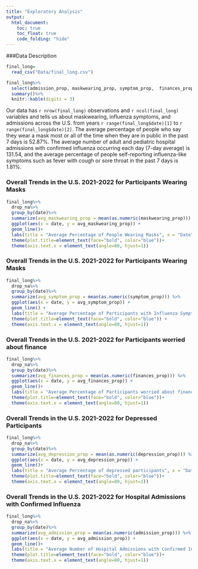 ```yaml
---
title: "Exploratory Analysis"
output: 
  html_document:
    toc: true                
    toc_float: true 
    code_folding: "hide"       
---
```


###Data Description
```r
final_long=
  read_csv("Data/final_long.csv")

final_long%>%
  select(admission_prop, maskwearing_prop, symptom_prop,  finances_prop, depression_prop) %>%
  summary()%>%
  knitr::kable(digits = 3)
```

Our data has `r nrow(final_long)` observations and `r ncol(final_long)` variables and tells us about maskwearing, influenza symptoms, and admissions across the U.S. from years `r range(final_long$date)[1]` to `r range(final_long$date)[2]`. The average percentage of people who say they wear a mask most or all of the time when they are in public in the past 7 days is 52.87%. The average number of adult and pediatric hospital admissions with confirmed influenza occurring each day (7-day average) is 131.54, and the average percentage of people self-reporting influenza-like symptoms such as fever with cough or sore throat in the past 7 days is 1.81%. 

### Overall Trends in the U.S. 2021-2022 for Participants Wearing Masks
```r
final_long%>%
  drop_na%>%
  group_by(date)%>%
  summarize(avg_maskwearing_prop = mean(as.numeric(maskwearing_prop))) %>%
  ggplot(aes(x = date, y = avg_maskwearing_prop)) +
  geom_line()+
  labs(title = "Average Percentage of People Wearing Masks", x = "Date", y = "Percentage of People Wearing Masks")+
  theme(plot.title=element_text(face="bold", color="blue"))+
  theme(axis.text.x = element_text(angle=80, hjust=1))
```

### Overall Trends in the U.S. 2021-2022 for Participants Wearing Masks
```r
final_long%>%
  drop_na%>%
  group_by(date)%>%
  summarize(avg_symptom_prop = mean(as.numeric(symptom_prop))) %>%
  ggplot(aes(x = date, y = avg_symptom_prop)) +
  geom_line() +
  labs(title = "Average Percentage of Participants with Influenza Symptom", x = "Date", y = "Percentage of People with Influenza Symptom") +
  theme(plot.title=element_text(face="bold", color="blue")) +
  theme(axis.text.x = element_text(angle=80, hjust=1))
```

### Overall Trends in the U.S. 2021-2022 for Participants worried about finance
```r
final_long%>%
  drop_na%>%
  group_by(date)%>%
  summarize(avg_finances_prop = mean(as.numeric(finances_prop))) %>%
  ggplot(aes(x = date, y = avg_finances_prop)) +
  geom_line()+
  labs(title = "Average Percentage of Participants worried about finance", x = "Date", y = "Percentage of participants worried about finance")+
  theme(plot.title=element_text(face="bold", color="blue"))+
  theme(axis.text.x = element_text(angle=80, hjust=1))
```

### Overall Trends in the U.S. 2021-2022 for Depressed Participants 
```r
final_long%>%
  drop_na%>%
  group_by(date)%>%
  summarize(avg_depression_prop = mean(as.numeric(depression_prop))) %>%
  ggplot(aes(x = date, y = avg_depression_prop)) +
  geom_line()+
  labs(title = "Average Percentage of depressed participants", x = "Date", y = "Percentage of depressed participants")+
  theme(plot.title=element_text(face="bold", color="blue"))+
  theme(axis.text.x = element_text(angle=80, hjust=1))
```

### Overall Trends in the U.S. 2021-2022 for Hospital Admissions with Confirmed Influenza
```r
final_long%>%
  drop_na%>%
  group_by(date)%>%
  summarize(avg_admission_prop = mean(as.numeric(admission_prop))) %>%
  ggplot(aes(x = date, y = avg_admission_prop)) +
  geom_line()+
  labs(title = "Average Number of Hospital Admissions with Confirmed Influenza", x = "Date", y = "Number of Hospital Admissions")+
  theme(plot.title=element_text(face="bold", color="blue"))+
  theme(axis.text.x = element_text(angle=80, hjust=1))
```




